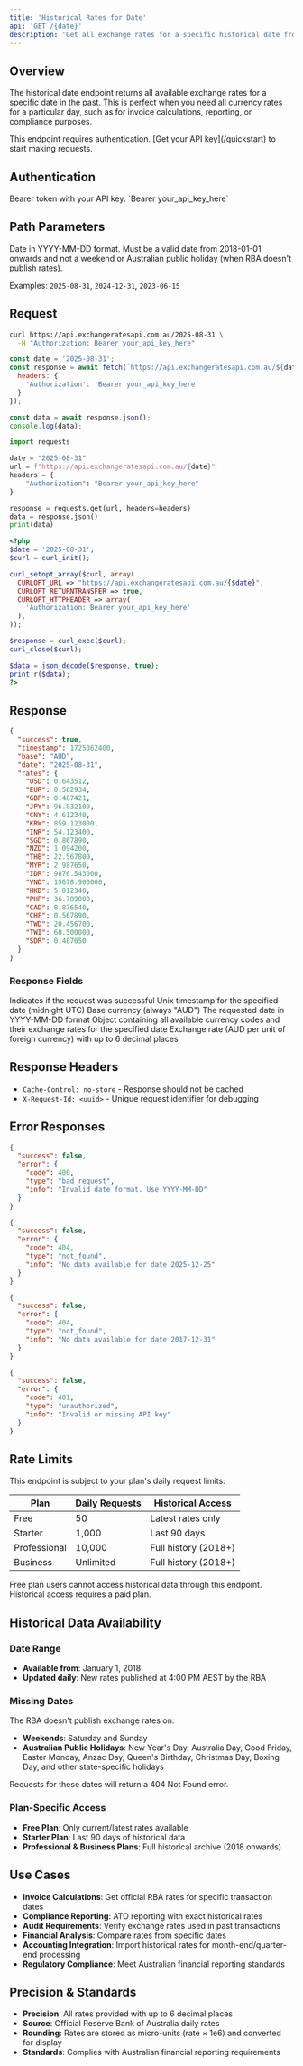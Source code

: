 ```yaml
---
title: 'Historical Rates for Date'
api: 'GET /{date}'
description: 'Get all exchange rates for a specific historical date from the Reserve Bank of Australia'
---
```


## Overview

The historical date endpoint returns all available exchange rates for a specific date in the past. This is perfect when you need all currency rates for a particular day, such as for invoice calculations, reporting, or compliance purposes.

<Note>
This endpoint requires authentication. [Get your API key](/quickstart) to start making requests.
</Note>

## Authentication

<ParamField header="Authorization" type="string" required>
  Bearer token with your API key: `Bearer your_api_key_here`
</ParamField>

## Path Parameters

<ParamField path="date" type="string" required>
  Date in YYYY-MM-DD format. Must be a valid date from 2018-01-01 onwards and not a weekend or Australian public holiday (when RBA doesn't publish rates).
  
  Examples: `2025-08-31`, `2024-12-31`, `2023-06-15`
</ParamField>

## Request

<CodeGroup>

```bash cURL
curl https://api.exchangeratesapi.com.au/2025-08-31 \
  -H "Authorization: Bearer your_api_key_here"
```

```javascript JavaScript
const date = '2025-08-31';
const response = await fetch(`https://api.exchangeratesapi.com.au/${date}`, {
  headers: {
    'Authorization': 'Bearer your_api_key_here'
  }
});

const data = await response.json();
console.log(data);
```

```python Python
import requests

date = "2025-08-31"
url = f"https://api.exchangeratesapi.com.au/{date}"
headers = {
    "Authorization": "Bearer your_api_key_here"
}

response = requests.get(url, headers=headers)
data = response.json()
print(data)
```

```php PHP
<?php
$date = '2025-08-31';
$curl = curl_init();

curl_setopt_array($curl, array(
  CURLOPT_URL => "https://api.exchangeratesapi.com.au/{$date}",
  CURLOPT_RETURNTRANSFER => true,
  CURLOPT_HTTPHEADER => array(
    'Authorization: Bearer your_api_key_here'
  ),
));

$response = curl_exec($curl);
curl_close($curl);

$data = json_decode($response, true);
print_r($data);
?>
```

</CodeGroup>

## Response

<ResponseExample>

```json 200 OK
{
  "success": true,
  "timestamp": 1725062400,
  "base": "AUD",
  "date": "2025-08-31",
  "rates": {
    "USD": 0.643512,
    "EUR": 0.562934,
    "GBP": 0.487421,
    "JPY": 96.832100,
    "CNY": 4.612340,
    "KRW": 859.123000,
    "INR": 54.123400,
    "SGD": 0.867890,
    "NZD": 1.094200,
    "THB": 22.567800,
    "MYR": 2.987650,
    "IDR": 9876.543000,
    "VND": 15678.900000,
    "HKD": 5.012340,
    "PHP": 36.789000,
    "CAD": 0.876540,
    "CHF": 0.567890,
    "TWD": 20.456700,
    "TWI": 60.500000,
    "SDR": 0.487650
  }
}
```

</ResponseExample>

### Response Fields

<ResponseField name="success" type="boolean">
  Indicates if the request was successful
</ResponseField>

<ResponseField name="timestamp" type="integer">
  Unix timestamp for the specified date (midnight UTC)
</ResponseField>

<ResponseField name="base" type="string">
  Base currency (always "AUD")
</ResponseField>

<ResponseField name="date" type="string">
  The requested date in YYYY-MM-DD format
</ResponseField>

<ResponseField name="rates" type="object">
  Object containing all available currency codes and their exchange rates for the specified date
  
  <Expandable title="rates object">
    <ResponseField name="{currency}" type="number">
      Exchange rate (AUD per unit of foreign currency) with up to 6 decimal places
    </ResponseField>
  </Expandable>
</ResponseField>

## Response Headers

- `Cache-Control: no-store` - Response should not be cached
- `X-Request-Id: <uuid>` - Unique request identifier for debugging

## Error Responses

<ResponseExample>

```json 400 Bad Request - Invalid Date Format
{
  "success": false,
  "error": {
    "code": 400,
    "type": "bad_request",
    "info": "Invalid date format. Use YYYY-MM-DD"
  }
}
```

```json 404 Not Found - No Data Available
{
  "success": false,
  "error": {
    "code": 404,
    "type": "not_found",
    "info": "No data available for date 2025-12-25"
  }
}
```

```json 404 Not Found - Date Too Early
{
  "success": false,
  "error": {
    "code": 404,
    "type": "not_found",
    "info": "No data available for date 2017-12-31"
  }
}
```

```json 401 Unauthorized
{
  "success": false,
  "error": {
    "code": 401,
    "type": "unauthorized",
    "info": "Invalid or missing API key"
  }
}
```

</ResponseExample>

## Rate Limits

This endpoint is subject to your plan's daily request limits:

| Plan | Daily Requests | Historical Access |
|------|----------------|-------------------|
| Free | 50 | Latest rates only |
| Starter | 1,000 | Last 90 days |
| Professional | 10,000 | Full history (2018+) |
| Business | Unlimited | Full history (2018+) |

<Warning>
Free plan users cannot access historical data through this endpoint. Historical access requires a paid plan.
</Warning>

## Historical Data Availability

### Date Range
- **Available from**: January 1, 2018
- **Updated daily**: New rates published at 4:00 PM AEST by the RBA

### Missing Dates
The RBA doesn't publish exchange rates on:
- **Weekends**: Saturday and Sunday
- **Australian Public Holidays**: New Year's Day, Australia Day, Good Friday, Easter Monday, Anzac Day, Queen's Birthday, Christmas Day, Boxing Day, and other state-specific holidays

Requests for these dates will return a 404 Not Found error.

### Plan-Specific Access
- **Free Plan**: Only current/latest rates available
- **Starter Plan**: Last 90 days of historical data
- **Professional & Business Plans**: Full historical archive (2018 onwards)

## Use Cases

- **Invoice Calculations**: Get official RBA rates for specific transaction dates
- **Compliance Reporting**: ATO reporting with exact historical rates
- **Audit Requirements**: Verify exchange rates used in past transactions
- **Financial Analysis**: Compare rates from specific dates
- **Accounting Integration**: Import historical rates for month-end/quarter-end processing
- **Regulatory Compliance**: Meet Australian financial reporting standards

## Precision & Standards

- **Precision**: All rates provided with up to 6 decimal places
- **Source**: Official Reserve Bank of Australia daily rates
- **Rounding**: Rates are stored as micro-units (rate × 1e6) and converted for display
- **Standards**: Complies with Australian financial reporting requirements